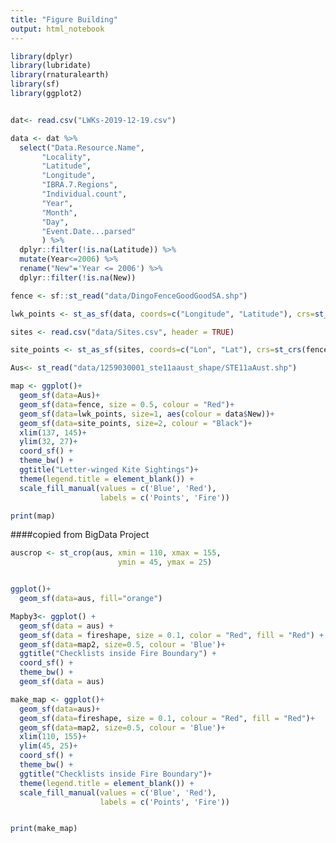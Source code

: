 ```yaml
---
title: "Figure Building"
output: html_notebook
---
```



```r
library(dplyr)
library(lubridate)
library(rnaturalearth)
library(sf)
library(ggplot2)


dat<- read.csv("LWKs-2019-12-19.csv")

data <- dat %>% 
  select("Data.Resource.Name", 
       "Locality", 
       "Latitude", 
       "Longitude",
       "IBRA.7.Regions",
       "Individual.count", 
       "Year", 
       "Month", 
       "Day", 
       "Event.Date...parsed"
       ) %>% 
  dplyr::filter(!is.na(Latitude)) %>% 
  mutate(Year<=2006) %>% 
  rename("New"='Year <= 2006') %>% 
  dplyr::filter(!is.na(New))

fence <- sf::st_read("data/DingoFenceGoodGoodSA.shp")

lwk_points <- st_as_sf(data, coords=c("Longitude", "Latitude"), crs=st_crs(fence))

sites <- read.csv("data/Sites.csv", header = TRUE)

site_points <- st_as_sf(sites, coords=c("Lon", "Lat"), crs=st_crs(fence))

Aus<- st_read("data/1259030001_ste11aaust_shape/STE11aAust.shp")

```

```r
map <- ggplot()+
  geom_sf(data=Aus)+
  geom_sf(data=fence, size = 0.5, colour = "Red")+
  geom_sf(data=lwk_points, size=1, aes(colour = data$New))+
  geom_sf(data=site_points, size=2, colour = "Black")+
  xlim(137, 145)+
  ylim(32, 27)+
  coord_sf() +
  theme_bw() +
  ggtitle("Letter-winged Kite Sightings")+ 
  theme(legend.title = element_blank()) +
  scale_fill_manual(values = c('Blue', 'Red'),
                    labels = c('Points', 'Fire'))

print(map)
```




####copied from BigData Project
```r


auscrop <- st_crop(aus, xmin = 110, xmax = 155,
                        ymin = 45, ymax = 25)


ggplot()+
  geom_sf(data=aus, fill="orange")

Mapby3<- ggplot() + 
  geom_sf(data = aus) +
  geom_sf(data = fireshape, size = 0.1, color = "Red", fill = "Red") + 
  geom_sf(data=map2, size=0.5, colour = 'Blue')+
  ggtitle("Checklists inside Fire Boundary") + 
  coord_sf() +
  theme_bw() + 
  geom_sf(data = aus)

make_map <- ggplot()+
  geom_sf(data=aus)+
  geom_sf(data=fireshape, size = 0.1, colour = "Red", fill = "Red")+
  geom_sf(data=map2, size=0.5, colour = 'Blue')+
  xlim(110, 155)+
  ylim(45, 25)+
  coord_sf() +
  theme_bw() +
  ggtitle("Checklists inside Fire Boundary")+ 
  theme(legend.title = element_blank()) +
  scale_fill_manual(values = c('Blue', 'Red'),
                    labels = c('Points', 'Fire'))


print(make_map)

```
